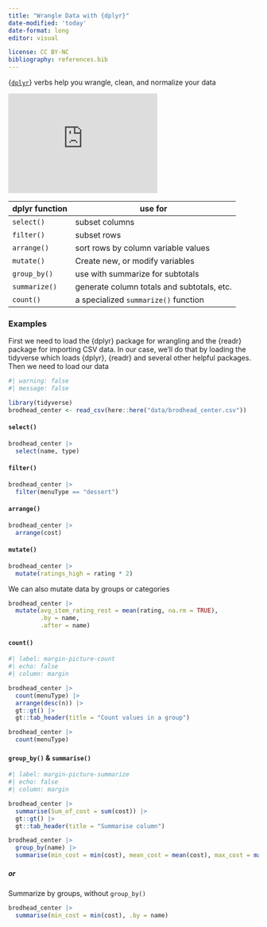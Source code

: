 ```yaml
---
title: "Wrangle Data with {dplyr}"
date-modified: 'today'
date-format: long
editor: visual

license: CC BY-NC  
bibliography: references.bib
---
```


{[`dplyr`](https://dplyr.tidyverse.org)} verbs help you wrangle, clean, and normalize your data

::: column-margin
```{=html}
<iframe width="300" height="200" src="https://www.youtube.com/embed/PGSXf-NMWVg" title="YouTube video player" frameborder="0" allow="accelerometer; autoplay; clipboard-write; encrypted-media; gyroscope; picture-in-picture; web-share" allowfullscreen></iframe>
```
:::

| dplyr function | use for                                    |
|----------------|--------------------------------------------|
| `select()`     | subset columns                             |
| `filter()`     | subset rows                                |
| `arrange()`    | sort rows by column variable values        |
| `mutate()`     | Create new, or modify variables            |
| `group_by()`   | use with summarize for subtotals           |
| `summarize()`  | generate column totals and subtotals, etc. |
| `count()`      | a specialized `summarize()` function       |

### Examples

First we need to load the {dplyr} package for wrangling and the {readr} package for importing CSV data. In our case, we'll do that by loading the tidyverse which loads {dplyr}, {readr} and several other helpful packages. Then we need to load our data

```r
#| warning: false
#| message: false

library(tidyverse)
brodhead_center <- read_csv(here::here("data/brodhead_center.csv"))
```

#### `select()`

```r
brodhead_center |> 
  select(name, type)
```

#### `filter()`

```r
brodhead_center |> 
  filter(menuType == "dessert")
```


#### `arrange()`

```r
brodhead_center |> 
  arrange(cost)
```


#### `mutate()`

```r
brodhead_center |> 
  mutate(ratings_high = rating * 2)
```


We can also mutate data by groups or categories

```r
brodhead_center |> 
  mutate(avg_item_rating_rest = mean(rating, na.rm = TRUE), 
         .by = name, 
         .after = name)
```

#### `count()`

```r
#| label: margin-picture-count
#| echo: false
#| column: margin

brodhead_center |> 
  count(menuType) |> 
  arrange(desc(n)) |> 
  gt::gt() |> 
  gt::tab_header(title = "Count values in a group")
```

```r
brodhead_center |> 
  count(menuType)
```

#### `group_by()` & `summarise()`

```r
#| label: margin-picture-summarize
#| echo: false
#| column: margin

brodhead_center |> 
  summarise(Sum_of_cost = sum(cost)) |> 
  gt::gt() |> 
  gt::tab_header(title = "Summarise column")
```

```r
brodhead_center |> 
  group_by(name) |> 
  summarise(min_cost = min(cost), mean_cost = mean(cost), max_cost = max(cost))
```

##### or

Summarize by groups, without `group_by()`

```r
brodhead_center |> 
  summarise(min_cost = min(cost), .by = name)
```
